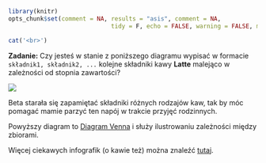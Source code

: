 
```r
library(knitr)
opts_chunk$set(comment = NA, results = "asis", comment = NA, 
							 tidy = F, echo = FALSE, warning = FALSE, message = FALSE, error = FALSE)
```

```r
cat('<br>')
```	


**Zadanie:** Czy jesteś w stanie z poniższego diagramu wypisać w formacie `składnik1, składnik2, ...` kolejne składniki kawy **Latte** malejąco w zależności od stopnia zawartości? 

![](coffea_pin.jpg)

Beta starała się zapamiętać składniki różnych rodzajów kaw, tak by móc pomagać mamie 
parzyć ten napój w trakcie przyjęć rodzinnych. 

Powyższy diagram to [Diagram Venna](https://pl.wikipedia.org/wiki/Diagram_Venna) i służy ilustrowaniu zależności między zbiorami.

Więcej ciekawych infografik (o kawie też) można znaleźć [tutaj](https://www.pinterest.com/pin/485966616013252980/).